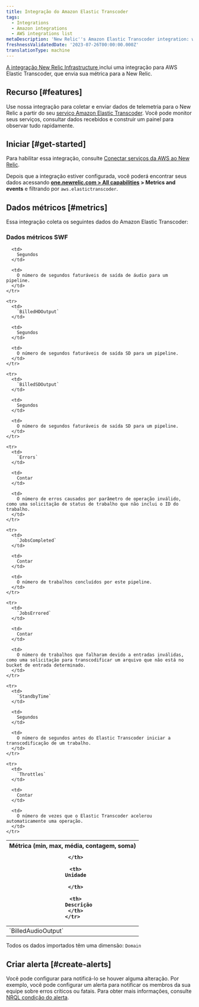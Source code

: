 ```yaml
---
title: Integração do Amazon Elastic Transcoder
tags:
  - Integrations
  - Amazon integrations
  - AWS integrations list
metaDescription: 'New Relic''s Amazon Elastic Transcoder integration: what data it reports and how to enable it.'
freshnessValidatedDate: '2023-07-26T00:00:00.000Z'
translationType: machine
---
```


[A integração New Relic Infrastructure ](/docs/infrastructure/integrations-getting-started/getting-started/introduction-infrastructure-integrations)inclui uma integração para AWS Elastic Transcoder, que envia sua métrica para a New Relic.

## Recurso [#features]

Use nossa integração para coletar e enviar dados de telemetria para o New Relic a partir do seu [serviço Amazon Elastic Transcoder](https://aws.amazon.com/elastictranscoder/). Você pode monitor seus serviços, consultar dados recebidos e construir um painel para observar tudo rapidamente.

## Iniciar [#get-started]

Para habilitar essa integração, consulte [Conectar serviços da AWS ao New Relic](/docs/infrastructure/amazon-integrations/connect/aws-metric-stream-setup).

Depois que a integração estiver configurada, você poderá encontrar seus dados acessando <DNT>**[one.newrelic.com > All capabilities](https://one.newrelic.com/all-capabilities) > Metrics and events**</DNT> e filtrando por `aws.elastictranscoder`.

## Dados métricos [#metrics]

Essa integração coleta os seguintes dados do Amazon Elastic Transcoder:

### Dados métricos SWF

<table>
  <thead>
    <tr>
      <th style={{ width: "220px" }}>
        Métrica (min, max, média, contagem, soma)  

      </th>

      <th>
        Unidade  

      </th>

      <th>
        Descrição
      </th>
    </tr>
  </thead>

  <tbody>
    <tr>
      <td>
        `BilledAudioOutput`
      </td>

      <td>
        Segundos
      </td>

      <td>
        O número de segundos faturáveis de saída de áudio para um pipeline.
      </td>
    </tr>

    <tr>
      <td>
        `BilledHDOutput`
      </td>

      <td>
        Segundos
      </td>

      <td>
        O número de segundos faturáveis de saída SD para um pipeline.
      </td>
    </tr>

    <tr>
      <td>
        `BilledSDOutput`
      </td>

      <td>
        Segundos
      </td>

      <td>
        O número de segundos faturáveis de saída SD para um pipeline.
      </td>
    </tr>

    <tr>
      <td>
        `Errors`
      </td>

      <td>
        Contar
      </td>

      <td>
        O número de erros causados por parâmetro de operação inválido, como uma solicitação de status de trabalho que não inclui o ID do trabalho.
      </td>
    </tr>

    <tr>
      <td>
        `JobsCompleted`
      </td>

      <td>
        Contar
      </td>

      <td>
        O número de trabalhos concluídos por este pipeline.
      </td>
    </tr>

    <tr>
      <td>
        `JobsErrored`
      </td>

      <td>
        Contar
      </td>

      <td>
        O número de trabalhos que falharam devido a entradas inválidas, como uma solicitação para transcodificar um arquivo que não está no bucket de entrada determinado.
      </td>
    </tr>

    <tr>
      <td>
        `StandbyTime`
      </td>

      <td>
        Segundos
      </td>

      <td>
        O número de segundos antes do Elastic Transcoder iniciar a transcodificação de um trabalho.
      </td>
    </tr>

    <tr>
      <td>
        `Throttles`
      </td>

      <td>
        Contar
      </td>

      <td>
        O número de vezes que o Elastic Transcoder acelerou automaticamente uma operação.
      </td>
    </tr>
  </tbody>
</table>

Todos os dados importados têm uma dimensão: `Domain`

## Criar alerta [#create-alerts]

Você pode configurar <InlinePopover type="alerts"/>para notificá-lo se houver alguma alteração. Por exemplo, você pode configurar um alerta para notificar os membros da sua equipe sobre erros críticos ou fatais. Para obter mais informações, consulte [NRQL condição do alerta](/docs/alerts-applied-intelligence/new-relic-alerts/get-started/your-first-nrql-condition).